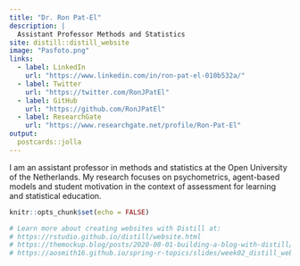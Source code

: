 ```yaml
---
title: "Dr. Ron Pat-El"
description: |
  Assistant Professor Methods and Statistics
site: distill::distill_website
image: "Pasfoto.png"
links:
  - label: LinkedIn
    url: "https://www.linkedin.com/in/ron-pat-el-010b532a/"
  - label: Twitter
    url: "https://twitter.com/RonJPatEl"
  - label: GitHub
    url: "https://github.com/RonJPatEl"
  - label: ResearchGate
    url: "https://www.researchgate.net/profile/Ron-Pat-El"
output:
  postcards::jolla
---
```

 
I am an assistant professor in methods and statistics at the Open University of the Netherlands.
My research focuses on psychometrics, agent-based models and student motivation in the context of assessment for learning and statistical education.


```r
knitr::opts_chunk$set(echo = FALSE)

# Learn more about creating websites with Distill at:
# https://rstudio.github.io/distill/website.html
# https://themockup.blog/posts/2020-08-01-building-a-blog-with-distill/
# https://aosmith16.github.io/spring-r-topics/slides/week02_distill_websites.html#10
```

